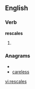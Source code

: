 
==English==

===Verb===
'''rescales'''

# {{third-person singular of|[[rescale]]}}

===Anagrams===
* {{alphagram|aceelrss}}
* [[careless#English|careless]]

[[vi:rescales]]